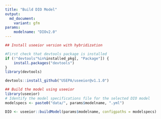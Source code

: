 ```yaml
---
title: "Build DIO Model"
output:
  md_document:
    variant: gfm
params:
    modelname: "DIOv2.0"
---
```



```r

## Install useeior version with hybridization

#First check that devtools package is installed
if (!"devtools"%in%installed_pkg[, "Package"]) {
    install.packages("devtools")
}
library(devtools)

devtools::install_github("USEPA/useeior@v1.1.0")

## Build the model using useeior
library(useeior)
# Identify the model specifications file for the selected DIO model
modelspecs <- paste0("data/", params$modelname, ".yml")

DIO <- useeior::buildModel(params$modelname, configpaths = modelspecs)



```